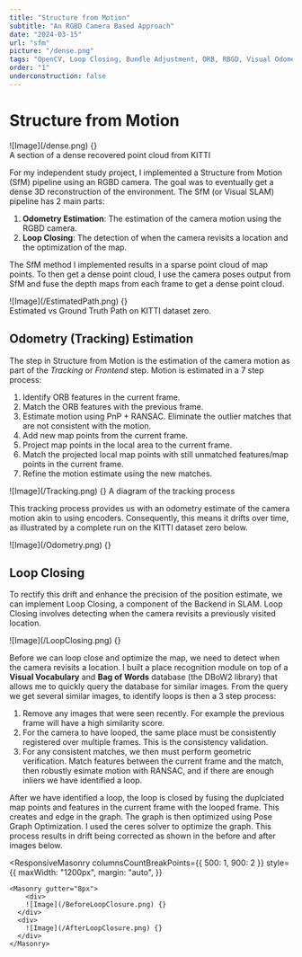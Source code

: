 ```yaml
---
title: "Structure from Motion"
subtitle: "An RGBD Camera Based Approach"
date: "2024-03-15"
url: "sfm"
picture: "/dense.png"
tags: "OpenCV, Loop Closing, Bundle Adjustment, ORB, RBGD, Visual Odometry"
order: "1"
underconstruction: false
---
```


# Structure from Motion
<div style={{
    maxWidth: "800px",
    margin: "auto"
}}>
    <div>
        ![Image](/dense.png) {}
    </div>
    <Text variant="caption" style={{}}>A section of a dense recovered point cloud from KITTI</Text>
</div>

For my independent study project, I implemented a Structure from Motion (SfM) pipeline using an RGBD camera. The goal was to 
eventually get a dense 3D reconstruction of the environment. The SfM (or Visual SLAM) pipeline has 2 main parts:
1. **Odometry Estimation**: The estimation of the camera motion using the RGBD camera.
2. **Loop Closing**: The detection of when the camera revisits a location and the optimization of the map.

The SfM method I implemented results in a sparse point cloud of map points. To then get a dense point cloud, I use the camera poses
output from SfM and fuse the depth maps from each frame to get a dense point cloud.

<div style={{
    maxWidth: "800px",
    margin: "auto"
}}>
    <div>
        ![Image](/EstimatedPath.png) {}
    </div>
    <Text variant="caption" style={{}}>Estimated vs Ground Truth Path on KITTI dataset zero.</Text>
</div>


<Divider/>

## Odometry (Tracking) Estimation

The step in Structure from Motion is the estimation of the camera motion as part of the 
*Tracking* or *Frontend* step. Motion is estimated in a 7 step process:

1. Identify ORB features in the current frame.
2. Match the ORB features with the previous frame.
3. Estimate motion using PnP + RANSAC. Eliminate the outlier matches that are not consistent with the motion.
4. Add new map points from the current frame.
5. Project map points in the local area to the current frame.
6. Match the projected local map points with still unmatched features/map points in the current frame.
7. Refine the motion estimate using the new matches.

<div style={{
    maxWidth: "800px",
    margin: "auto"
}}>
    ![Image](/Tracking.png) {}
    <Text variant="caption" style={{}}>A diagram of the tracking process</Text>
</div>

This tracking process provides us with an odometry estimate of the camera motion akin to using encoders. 
Consequently, this means it drifts over time, as illustrated by a complete run on the KITTI dataset zero below.

<div style={{
    maxWidth: "800px",
    margin: "auto",
}}>
  ![Image](/Odometry.png) {}
</div>

## Loop Closing


To rectify this drift and enhance the precision of the position estimate, we can implement Loop Closing, a component of the Backend in SLAM. 
Loop Closing involves detecting when the camera revisits a previously visited location.

<div style={{
    maxWidth: "800px",
    margin: "auto",
}}>
  ![Image](/LoopClosing.png) {}
</div>

Before we can loop close and optimize the map, we need to detect when the camera revisits a location. I built a place recognition module 
on top of a **Visual Vocabulary** and **Bag of Words** database (the DBoW2 library) that allows me to quickly query the database for similar images.
From the query we get several similar images, to identify loops is then a 3 step process:
1. Remove any images that were seen recently. For example the previous frame will have a high similarity score.
2. For the camera to have looped, the same place must be consistently registered over multiple frames. This is the consistency validation.
3. For any consistent matches, we then must perform geometric verification. Match features between the current frame and the match, then robustly
esimate motion with RANSAC, and if there are enough inliers we have identified a loop.

After we have identified a loop, the loop is closed by fusing the duplciated map points and features in the current frame with the looped frame. This creates
and edge in the graph. The graph is then optimized using Pose Graph Optimization. I used the ceres solver to optimize the graph. This process results
in drift being corrected as shown in the before and after images below.

<ResponsiveMasonry
    columnsCountBreakPoints={{ 500: 1, 900: 2 }}
    style={{
      maxWidth: "1200px",
      margin: "auto",
    }}
>
    <Masonry gutter="8px">
        <div>
        ![Image](/BeforeLoopClosure.png) {}
      </div>
      <div>
        ![Image](/AfterLoopClosure.png) {}
      </div>
    </Masonry>
</ResponsiveMasonry>
